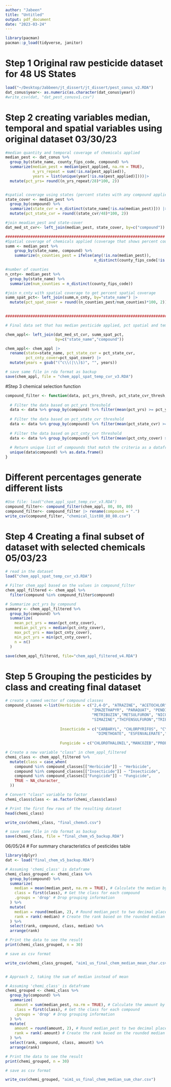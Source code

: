 ```yaml
---
author: "Jabeen"
title: "Untitled"
output: pdf_document
date: "2023-03-24"
---
```


```r
library(pacman)
pacman::p_load(tidyverse, janitor)
```

# Step 1 Original raw pesticide dataset for 48 US States
```r
load("~/Desktop/Jabbeen/jt_dissert/jt_dissert/pest_conus_v2.RDA")
dat_conus$year<- as.numeric(as.character(dat_conus$year))
#write_csv(dat, "dat_pest_conusv1.csv")
```

# Step 2 creating variables median, temporal and spatial variables using original dataset 03/30/23
```r
#median quantity and temporal coverage of chemicals applied
median_pest <- dat_conus %>%
  group_by(state_name, county_fips_code, compound) %>%
  summarize(median_pest = median(pest_applied, na.rm = TRUE),
            n_yrs_repeat = sum(!is.na(pest_applied)),
            years = list(unique(year[!is.na(pest_applied)])))|>
  mutate(pct_yrs= round((n_yrs_repeat/28)*100, 2))


#spatial coverage using states (percent states with any compound applied per year)
state_cover <- median_pest %>%
  group_by(compound) %>%
  summarize(state_cvr = n_distinct(state_name[!is.na(median_pest)])) |>
  mutate(pct_state_cvr = round((state_cvr/48)*100, 2))

#join meadian_pest and state-cover
dat_med_st_cvr<- left_join(median_pest, state_cover, by=c("compound"))

######################################################################
#Spatial coverage of chemicals applied (coverage that shows percent counties)
summ <- median_pest %>%
    group_by(state_name, compound) %>%
    summarize(n_counties_pest = ifelse(any(!is.na(median_pest)),
                                       n_distinct(county_fips_code[!is.na(median_pest)]), 0))

#number of counties
n_cnty<- median_pest %>%
  group_by(state_name) %>%
  summarize(num_counties = n_distinct(county_fips_code))

#join n_cnty with spatial coverage to get percent spatial coverage
summ_spat_pct<- left_join(summ,n_cnty, by="state_name") |>
  mutate(pct_spat_cover = round((n_counties_pest/num_counties)*100, 2))
  

#########################################################################

# Final data set that has median pesticide applied, pct spatial and temporal coverage

chem_appl<- left_join(dat_med_st_cvr, summ_spat_pct, 
                      by=c("state_name","compound"))

chem_appl<- chem_appl |>
  rename(state=state_name, pct_state_cvr = pct_state_cvr,
         pct_cnty_cover=pct_spat_cover) |>
  mutate(years = gsub("(^c\\(|\\)$)", "", years))

# save same file in rda format as backup
save(chem_appl, file = "chem_appl_spat_temp_cvr_v3.RDA")
```

#Step 3 chemical selection function
```r
compound_filter <- function(data, pct_yrs_thresh, pct_state_cvr_thresh, pct_cnty_cvr_thresh) {
  
  # Filter the data based on pct_yrs threshold
  data <- data %>% group_by(compound) %>% filter(mean(pct_yrs) >= pct_yrs_thresh)
  
  # Filter the data based on pct_state_cvr threshold
  data <- data %>% group_by(compound) %>% filter(mean(pct_state_cvr) >= pct_state_cvr_thresh)
  
  # Filter the data based on pct_cnty_cvr threshold
  data <- data %>% group_by(compound) %>% filter(mean(pct_cnty_cover) >= pct_cnty_cvr_thresh)
  
  # Return unique list of compounds that match the criteria as a dataframe
  unique(data$compound) %>% as.data.frame()
}
```

# Different percentages generate different lists
```r
#Use file: load("chem_appl_spat_temp_cvr_v3.RDA")
compound_filter<- compound_filter(chem_appl, 80, 80, 80)
compound_filter<- compound_filter |> rename(compound = ".")
write_csv(compound_filter, "chemical_list80_80_80.csv")
```


# Step 4 Creating a final subset of dataset with selected chemicals 05/03/23
```r
# read in the dataset
load("chem_appl_spat_temp_cvr_v3.RDA")

# Filter chem_appl based on the values in compound_filter
chem_appl_filtered <- chem_appl %>%
  filter(compound %in% compound_filter$compound)

# Summarize pct_yrs by compound
summary <- chem_appl_filtered %>%
  group_by(compound) %>%
  summarize(
    mean_pct_yrs = mean(pct_cnty_cover),
    median_pct_yrs = median(pct_cnty_cover),
    max_pct_yrs = max(pct_cnty_cover),
    min_pct_yrs = min(pct_cnty_cover),
    n = n()
  )

save(chem_appl_filtered, file="chem_appl_filtered_v4.RDA")
```

# Step 5 Grouping the pesticides by class and creating final dataset
```r

# create a named vector of compound classes
compound_classes <-list(Herbicide = c("2,4-D", "ATRAZINE", "ACETOCHLOR","CLETHODIM", "DICAMBA","GLYPHOSATE", 
                                      "IMAZETHAPYR", "PARAQUAT", "PENDIMETHALIN","CHLORIMURON","METOLACHLOR",
                                      "METRIBUZIN","METSULFURON", "NICOSULFURON", "PICLORAM", "SETHOXYDIM", 
                                      "SIMAZINE","THIFENSULFURON","TRIBENURON METHYL", "TRICLOPYR", "TRIFLURALIN"),
                        
                        Insecticide = c("CARBARYL", "CHLORPYRIFOS", "CYHALOTHRIN-LAMBDA",
                                        "DIMETHOATE", "ESFENVALERATE","PERMETHRIN"),
                        
                        Fungicide = c("CHLOROTHALONIL","MANCOZEB","PROPICONAZOLE"))

# Create a new variable "class" in chem_appl_filtered
chemi_class <- chem_appl_filtered %>% 
  mutate(class = case_when(
    compound %in% compound_classes[["Herbicide"]] ~ "Herbicide",
    compound %in% compound_classes[["Insecticide"]] ~ "Insecticide",
    compound %in% compound_classes[["Fungicide"]] ~ "Fungicide",
    TRUE ~ NA_character_
  ))

# Convert "class" variable to factor
chemi_class$class <- as.factor(chemi_class$class)

# Print the first few rows of the resulting dataset
head(chemi_class)

write_csv(chemi_class, "final_chemv5.csv")

# save same file in rda format as backup
save(chemi_class, file = "final_chem_v5_backup.RDA")
```


06/05/24 # For summary characteristics of pesticides table
```r
library(dplyr)
dat <- load("final_chem_v5_backup.RDA")

# Assuming 'chemi_class' is dataframe
chemi_class_grouped <- chemi_class %>%
  group_by(compound) %>%
  summarize(
    median = mean(median_pest, na.rm = TRUE), # Calculate the median by taking the average of median
    class = first(class), # Get the class for each compound
    .groups = 'drop' # Drop grouping information
  ) %>%
  mutate(
    median = round(median, 2), # Round median_pest to two decimal places
    rank = rank(-median) # Create the rank based on the rounded median
  ) %>%
  select(rank, compound, class, median) %>%
  arrange(rank)

# Print the data to see the result
print(chemi_class_grouped, n = 30)

# save as csv format

write_csv(chemi_class_grouped, "aim1_us_final_chem_median_mean_char.csv")


# Approach 2, taking the sum of median instead of mean

# Assuming 'chemi_class' is dataframe
chemi_grouped <- chemi_class %>%
  group_by(compound) %>%
  summarize(
    amount = sum(median_pest, na.rm = TRUE), # Calculate the amount by taking the sum of median
    class = first(class), # Get the class for each compound
    .groups = 'drop' # Drop grouping information
  ) %>%
  mutate(
    amount = round(amount, 2), # Round median_pest to two decimal places
    rank = rank(-amount) # Create the rank based on the rounded median
  ) %>%
  select(rank, compound, class, amount) %>%
  arrange(rank)

# Print the data to see the result
print(chemi_grouped, n = 30)

# save as csv format

write_csv(chemi_grouped, "aim1_us_final_chem_median_sum_char.csv")




```

